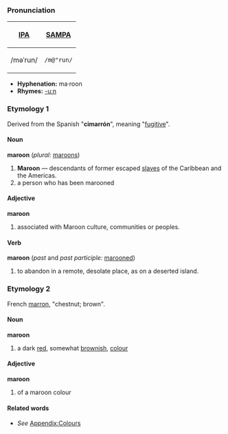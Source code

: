 ===Pronunciation===
{| border=1 cellpadding=5
! [[w:IPA|IPA]] !! [[w:SAMPA|SAMPA]]
|-
| /məˈrun/ || <tt>/m@"run/</tt>
|}

*'''Hyphenation:''' ma·roon
*'''Rhymes:''' [[Rhymes:English:-uːn|-uːn]]

===Etymology 1===
Derived from the Spanish "'''cimarrón'''", meaning "[[fugitive]]". 

====Noun====
'''maroon''' (''plural:'' [[maroons]])
# '''Maroon''' — descendants of former escaped [[slave]]s of the Caribbean and the Americas.
# a person who has been marooned

====Adjective====
'''maroon'''
#associated with Maroon culture, communities or peoples.

====Verb====
'''maroon''' (''past'' and ''past participle:'' [[marooned]])
#to abandon in a remote, desolate place, as on a deserted island.


===Etymology 2===
French [[marron]], "chestnut; brown".

====Noun====
'''maroon'''
#a dark [[red]], somewhat [[brown]]ish, [[color|colour]]

====Adjective====
'''maroon'''
# of a maroon colour

====Related words====
*''See'' [[Wiktionary_Appendix:Colours|Appendix:Colours]]
